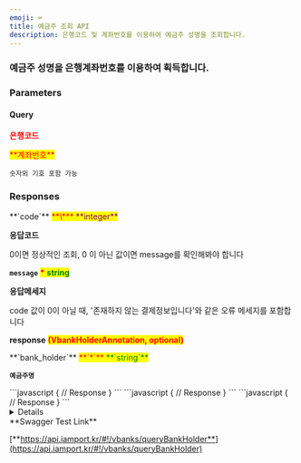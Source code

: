 ```yaml
---
emoji: ⌨
title: 예금주 조회 API
description: 은행코드 및 계좌번호를 이용하여 예금주 성명을 조회합니다.
---
```





### 예금주 성명을 은행계좌번호를 이용하여 획득합니다.

<Swagger method="get" path="/vbanks/holder" baseUrl="https://api.iamport.kr" summary="은행코드, 계좌번호를 이용해 해당 계좌의 예금주 명을 조회합니다.">
<SwaggerDescription>


</SwaggerDescription>

### Parameters

#### Query

<SwaggerParameter name="bank_code" type="String" required="true">
<mark style="color:red;">

**은행코드**

</mark>

</SwaggerParameter>
<SwaggerParameter name="bank_num" type="String" required="true">
<mark style="color:red;"> **계좌번호** </mark>

`숫자외 기호 포함 가능`

</SwaggerParameter>


### Responses

<SwaggerResponse status="200: OK" description="">
<Tabs>
<Tab title="VbankHolderResponse">
**`code`** <mark style="color:red;"> **\*** </mark> <mark style="color:purple;"> **integer** </mark>

**응답코드**

0이면 정상적인 조회, 0 이 아닌 값이면 message를 확인해봐야 합니다



**`message`** <mark style="color:red;"> **\*** </mark> <mark style="color:green;"> **string** </mark>

**응답메세지**

code 값이 0이 아닐 때, '존재하지 않는 결제정보입니다'와 같은 오류 메세지를 포함합니다



**response** <mark style="color:red;"> **(VbankHolderAnnotation, optional)** </mark>

</Tab>
</Tabs>

<Tabs>
<Tab title="VbankHolderAnnotation">
**`bank_holder`** <mark style="color:red;"> **`*`** </mark> <mark style="color:green;"> **`string`** </mark>

**`예금주명`**

</Tab>
</Tabs>

</SwaggerResponse>

<SwaggerResponse status="400: Bad Request" description="bank_code가 누락된 경우">
```javascript
{
    // Response
}
```

</SwaggerResponse>

<SwaggerResponse status="401: Unauthorized" description="인증 Token이 전달되지 않았거나 유효하지 않은 경우">
```javascript
{
    // Response
}
```

</SwaggerResponse>

<SwaggerResponse status="404: Not Found" description="계좌정보 조회 실패">
```javascript
{
    // Response
}
```

</SwaggerResponse>

</Swagger>

<Details>
<p slot="summary">Response Model Schema</p>

```json
{
  "code": 0,
  "message": "string",
  "response": {
    "bank_holder": "string"
  }
}
```

</Details>

<Hint style="success">
**Swagger Test Link**

[**https://api.iamport.kr/#!/vbanks/queryBankHolder**](https://api.iamport.kr/#!/vbanks/queryBankHolder)
</Hint>
